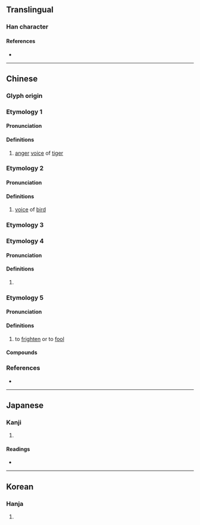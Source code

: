 {{character info}}
==Translingual==

===Han character===
{{Han char|rn=30|rad=口|as=08|sn=11|four=61014|canj=RYPN,RYPU|ids=⿰口虎}}

====References====
* {{Han ref|kx=0193.120|dkj=03756|dj=0413.230|hdz=10640.010|uh=552C|ud=21804|bh=B0E4|bd=45284}}

----

==Chinese==
{{zh-forms}}

===Glyph origin===
{{Han etym}}
{{Han compound|口|虎|c1=s|c2=p|ls=psc}}

===Etymology 1===

====Pronunciation====
{{zh-pron
|m=xiāo
|c=
|mc=1
|oc=1
|cat=n
}}

====Definitions====
{{zh-hanzi}}

# [[anger]] [[voice]] of [[tiger]]

===Etymology 2===

====Pronunciation====
{{zh-pron
|m=guó
|c=
|mc=2
|oc=2
|cat=n
}}

====Definitions====
{{zh-hanzi}}

# [[voice]] of [[bird]]

===Etymology 3===
{{zh-see|號|v|to roar}}

===Etymology 4===

====Pronunciation====
{{zh-pron
|m=xià
|c=haak3
|cat=v
}}

====Definitions====
{{zh-hanzi}}

# {{zh-alt-form|嚇|to [[frighten]]|tr=-}}

===Etymology 5===

====Pronunciation====
{{zh-pron
|m=hǔ
|c=fu2
|mn=hó
|cat=v
}}

====Definitions====
{{zh-hanzi}}

# to [[frighten]] or to [[fool]]

====Compounds====
{{zh-der|嚇唬|唬鬼瞞神|嚇眉唬眼|唬人|詐唬}}

===References===
* {{R:yue:mfccd}}

----

==Japanese==

===Kanji===
{{ja-kanji|grade=|rs=口08}}

# {{rfdef|ja|sort=口08}}

====Readings====
* {{ja-readings|on=[[か]] (ka), [[け]] (ke), [[こう]] (kō), [[ごう]] (gō), [[きょう]] (kyō), [[かく]] (kaku), [[きゃく]] (kyaku)|kun=}}

----

==Korean==

===Hanja===
{{ko-hanja|hangeul=호|rv=ho|mr=ho}}

# {{rfdef|ko|sort=口08}}